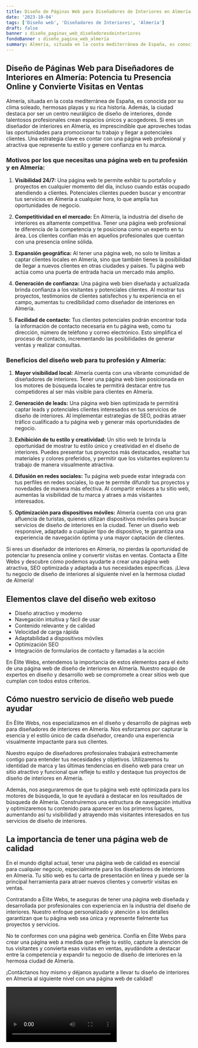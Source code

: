```yaml
---
title: Diseño de Páginas Web para Diseñadores de Interiores en Almería
date: '2023-10-04'
tags: ['Diseño web', 'Diseñadores de Interiores', 'Almería']
draft: false
banner : diseño_paginas_web_diseñadoresdeinteriores
fondoBanner : diseño_pagina_web_almería
summary: Almería, situada en la costa mediterránea de España, es conocida por su clima soleado, hermosas playas y su rica historia. Además, la ciudad destaca por ser un centro neurálgico de diseño de interiores, donde talentosos profesionales crean espacios únicos y acogedores. Si eres un diseñador de interiores en Almería, es imprescindible que aproveches todas las oportunidades para promocionar tu trabajo y llegar a potenciales clientes. Una estrategia clave es contar con una página web profesional y atractiva que represente tu estilo y genere confianza en tu marca.
---
```


## Diseño de Páginas Web para Diseñadores de Interiores en Almería: Potencia tu Presencia Online y Convierte Visitas en Ventas

Almería, situada en la costa mediterránea de España, es conocida por su clima soleado, hermosas playas y su rica historia. Además, la ciudad destaca por ser un centro neurálgico de diseño de interiores, donde talentosos profesionales crean espacios únicos y acogedores. Si eres un diseñador de interiores en Almería, es imprescindible que aproveches todas las oportunidades para promocionar tu trabajo y llegar a potenciales clientes. Una estrategia clave es contar con una página web profesional y atractiva que represente tu estilo y genere confianza en tu marca.

### Motivos por los que necesitas una página web en tu profesión y en Almería:

1. **Visibilidad 24/7:** Una página web te permite exhibir tu portafolio y proyectos en cualquier momento del día, incluso cuando estás ocupado atendiendo a clientes. Potenciales clientes pueden buscar y encontrar tus servicios en Almería a cualquier hora, lo que amplía tus oportunidades de negocio.

2. **Competitividad en el mercado:** En Almería, la industria del diseño de interiores es altamente competitiva. Tener una página web profesional te diferencia de la competencia y te posiciona como un experto en tu área. Los clientes confían más en aquellos profesionales que cuentan con una presencia online sólida.

3. **Expansión geográfica:** Al tener una página web, no solo te limitas a captar clientes locales en Almería, sino que también tienes la posibilidad de llegar a nuevos clientes en otras ciudades y países. Tu página web actúa como una puerta de entrada hacia un mercado más amplio.

4. **Generación de confianza:** Una página web bien diseñada y actualizada brinda confianza a los visitantes y potenciales clientes. Al mostrar tus proyectos, testimonios de clientes satisfechos y tu experiencia en el campo, aumentas tu credibilidad como diseñador de interiores en Almería.

5. **Facilidad de contacto:** Tus clientes potenciales podrán encontrar toda la información de contacto necesaria en tu página web, como tu dirección, número de teléfono y correo electrónico. Esto simplifica el proceso de contacto, incrementando las posibilidades de generar ventas y realizar consultas.

### Beneficios del diseño web para tu profesión y Almería:

1. **Mayor visibilidad local:** Almería cuenta con una vibrante comunidad de diseñadores de interiores. Tener una página web bien posicionada en los motores de búsqueda locales te permitirá destacar entre tus competidores al ser más visible para clientes en Almería.

2. **Generación de leads:** Una página web bien optimizada te permitirá captar leads y potenciales clientes interesados en tus servicios de diseño de interiores. Al implementar estrategias de SEO, podrás atraer tráfico cualificado a tu página web y generar más oportunidades de negocio.

3. **Exhibición de tu estilo y creatividad:** Un sitio web te brinda la oportunidad de mostrar tu estilo único y creatividad en el diseño de interiores. Puedes presentar tus proyectos más destacados, resaltar tus materiales y colores preferidos, y permitir que los visitantes exploren tu trabajo de manera visualmente atractiva.

4. **Difusión en redes sociales:** Tu página web puede estar integrada con tus perfiles en redes sociales, lo que te permite difundir tus proyectos y novedades de manera más efectiva. Al compartir enlaces a tu sitio web, aumentas la visibilidad de tu marca y atraes a más visitantes interesados.

5. **Optimización para dispositivos móviles:** Almería cuenta con una gran afluencia de turistas, quienes utilizan dispositivos móviles para buscar servicios de diseño de interiores en la ciudad. Tener un diseño web responsive, adaptado a cualquier tipo de dispositivo, te garantiza una experiencia de navegación óptima y una mayor captación de clientes.

Si eres un diseñador de interiores en Almería, no pierdas la oportunidad de potenciar tu presencia online y convertir visitas en ventas. Contacta a Élite Webs y descubre cómo podemos ayudarte a crear una página web atractiva, SEO optimizada y adaptada a tus necesidades específicas. ¡Lleva tu negocio de diseño de interiores al siguiente nivel en la hermosa ciudad de Almería!

<GifSeo />

<Cta />

## Elementos clave del diseño web exitoso

- Diseño atractivo y moderno
- Navegación intuitiva y fácil de usar
- Contenido relevante y de calidad
- Velocidad de carga rápida
- Adaptabilidad a dispositivos móviles
- Optimización SEO
- Integración de formularios de contacto y llamadas a la acción

En Élite Webs, entendemos la importancia de estos elementos para el éxito de una página web de diseño de interiores en Almería. Nuestro equipo de expertos en diseño y desarrollo web se compromete a crear sitios web que cumplan con todos estos criterios.

## Cómo nuestro servicio de diseño web puede ayudar

En Élite Webs, nos especializamos en el diseño y desarrollo de páginas web para diseñadores de interiores en Almería. Nos esforzamos por capturar la esencia y el estilo único de cada diseñador, creando una experiencia visualmente impactante para sus clientes.

Nuestro equipo de diseñadores profesionales trabajará estrechamente contigo para entender tus necesidades y objetivos. Utilizaremos tu identidad de marca y las últimas tendencias en diseño web para crear un sitio atractivo y funcional que refleje tu estilo y destaque tus proyectos de diseño de interiores en Almería.

Además, nos aseguraremos de que tu página web esté optimizada para los motores de búsqueda, lo que te ayudará a destacar en los resultados de búsqueda de Almería. Construiremos una estructura de navegación intuitiva y optimizaremos tu contenido para aparecer en los primeros lugares, aumentando así tu visibilidad y atrayendo más visitantes interesados en tus servicios de diseño de interiores.

## La importancia de tener una página web de calidad

En el mundo digital actual, tener una página web de calidad es esencial para cualquier negocio, especialmente para los diseñadores de interiores en Almería. Tu sitio web es tu carta de presentación en línea y puede ser la principal herramienta para atraer nuevos clientes y convertir visitas en ventas.

Contratando a Élite Webs, te aseguras de tener una página web diseñada y desarrollada por profesionales con experiencia en la industria del diseño de interiores. Nuestro enfoque personalizado y atención a los detalles garantizan que tu página web sea única y represente fielmente tus proyectos y servicios.

No te conformes con una página web genérica. Confía en Élite Webs para crear una página web a medida que refleje tu estilo, capture la atención de tus visitantes y convierta esas visitas en ventas, ayudándote a destacar entre la competencia y expandir tu negocio de diseño de interiores en la hermosa ciudad de Almería.

¡Contáctanos hoy mismo y déjanos ayudarte a llevar tu diseño de interiores en Almería al siguiente nivel con una página web de calidad!

<Video />

<CtaBot job='Diseñadores de Interiores' city='Almería'/>

<Gmaps query='Almería+españa+maps' />